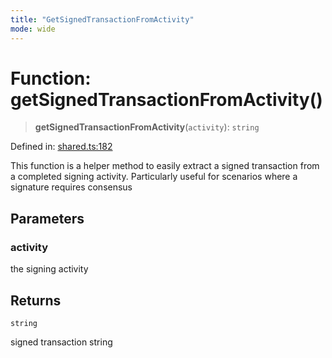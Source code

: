 ```yaml
---
title: "GetSignedTransactionFromActivity"
mode: wide
---
```

  
# Function: getSignedTransactionFromActivity()

> **getSignedTransactionFromActivity**(`activity`): `string`

Defined in: [shared.ts:182](https://github.com/tkhq/sdk/blob/94193410cf3571aa019a0b9408107eeb43e39e16/packages/http/src/shared.ts#L182)

This function is a helper method to easily extract a signed transaction from a completed signing activity.
Particularly useful for scenarios where a signature requires consensus

## Parameters

### activity

the signing activity

## Returns

`string`

signed transaction string
